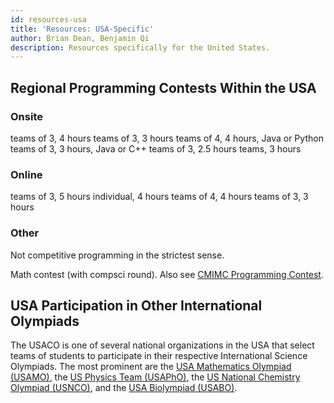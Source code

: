 ```yaml
---
id: resources-usa
title: 'Resources: USA-Specific'
author: Brian Dean, Benjamin Qi
description: Resources specifically for the United States.
---
```


<!-- <Warning>

These links are provided for convenience only; USACO does not officially endorse or promote any of these sites or programs.

</Warning> -->

## Regional Programming Contests Within the USA

<!-- This list is surely quite incomplete -- if you run or know about other regional programming contests in the USA please email bcdean@clemson.edu to let us know to include a link to your contest!
 -->

### Onsite

<Resources>
	<Resource
		source="University of Central Florida"
		title="HSPT"
		url="https://hspt.ucfprogrammingteam.org/index.php/hspt/this-year-s-tournament"
	>
		teams of 3, 4 hours
	</Resource>
	<Resource
		source="Cornell"
		title="HSPC"
		url="https://www.cs.cornell.edu/events/cornell-high-school-programming-contest"
	>
		teams of 3, 3 hours
	</Resource>
	<Resource
		source="University of Pensylvania"
		title="PClassic"
		url="http://pclassic.org"
	>
		teams of 4, 4 hours, Java or Python
	</Resource>
	<Resource
		source="UT Dallas"
		title="Battle of the Brains"
		url="https://www.utdallas.edu/k12/hs-contest/"
	>
		teams of 3, 3 hours, Java or C++
	</Resource>
	<Resource
		source="Lockheed Martin"
		title="Code Quest"
		url="https://www.lockheedmartin.com/en-us/who-we-are/communities/codequest/code-quest-registration.html"
	>
		teams of 3, 2.5 hours
	</Resource>
	<Resource
		source="Hewlett-Packard"
		title="CodeWars"
		url="http://www.hpcodewars.org/"
	>
		teams, 3 hours
	</Resource>
</Resources>

<!-- <a href="https://cornell-hspc19.kattis.com/problems">2019 problems</a> -->

### Online

<Resources>
	<Resource
		source="Virginia Tech"
		title="HSPC"
		url="https://icpc.cs.vt.edu/#/hscontest2017"
	>
		teams of 3, 5 hours
	</Resource>
	<Resource
		source="University of Central Florida"
		title="HSPT Online"
		url="https://hspt.ucfprogrammingteam.org/index.php/hspt-online-edition"
	>
		individual, 4 hours
	</Resource>
	<Resource
		source="Montgomery Blair HS"
		title="mBIT"
		url="https://mbit.mbhs.edu/"
	>
		teams of 4, 4 hours
	</Resource>
	<Resource source="Lexington HS" title="LIT" url="https://lit.lhsmathcs.org/">
		teams of 3, 3 hours
	</Resource>
</Resources>

<!-- past problems on <a href="https://icpc.cs.vt.edu/#/hscontest2017">Kattis</a> -->

### Other

Not competitive programming in the strictest sense.

<Resources>
	<Resource source="Carnegie Mellon" title="CMIMC" url="https://cmimc-official.herokuapp.com/">
		Math contest (with compsci round). Also see <a href="https://cmimcprogramming.org">CMIMC Programming Contest</a>.
	</Resource>
</Resources>



<!-- 
## Other Camps and Courses in the USA

There are of course many different computing camps and programs available for high-school students in different regions of the USA, but not so many tend to focus on algorithmic problem-solving. Some notable examples of programs that do focus on algorithmic problem solving include a new 2-week summer programming training camp for high-school students at the University of Central Florida, aimed at students who want to excel in programming contests like the USACO ([details](http://siucf.cs.ucf.edu/programming-competition-overview/)). In the Orange County Area (also in the Bay Area and online), [Star League](https://starleague.us/index.php/courses/a-star-computer-sciences), in the Bay Area, [Alpha Star Academy](https://alphastar.academy/) and [Ascende Learning](https://ascendelearning.com/), and in Northern Virginia, [Absolute Academy](https://www.absoluteacademy.net/) offer courses based on the USACO curriculum. Prof. Rajiv Gandhi organizes a [Program on Algorithmic Thinking](http://algorithmicthinking.org/) at Princeton University that provides summer program for high-school students interested in theoretical computer science. The [KTBYTE](https://www.ktbyte.com/) program offers relevant classes in Massachusetts and also online. An organization called "Stem Ivy" offers online [courses](http://usacocoach.com) geared towards USACO training.
 -->

## USA Participation in Other International Olympiads

The USACO is one of several national organizations in the USA that select teams of students to participate in their respective International Science Olympiads. The most prominent are the [USA Mathematics Olympiad (USAMO)](http://amc.maa.org/usamo/usamo.shtml), the [US Physics Team (USAPhO)](http://www.aapt.org/physicsteam/program.cfm), the [US National Chemistry Olympiad (USNCO)](https://www.acs.org/content/acs/en/education/students/highschool/olympiad.html), and the [USA Biolympiad (USABO)](http://www.usabo-trc.org).
